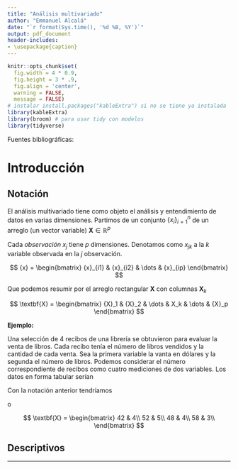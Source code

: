 ```yaml
---
title: "Análisis multivariado"
author: "Emmanuel Alcalá"
date: "`r format(Sys.time(), '%d %B, %Y')`"
output: pdf_document
header-includes:
- \usepackage{caption}
---
```


```r
knitr::opts_chunk$set(
  fig.width = 4 * 0.9,
  fig.height = 3 * .9,
  fig.align = 'center',
  warning = FALSE,
  message = FALSE)
# instalar install.packages("kableExtra") si no se tiene ya instalada
library(kableExtra)
library(broom) # para usar tidy con modelos
library(tidyverse)
```

Fuentes bibliográficas:

# Introducción
## Notación

El análisis multivariado tiene como objeto el análisis y entendimiento de datos en varias dimensiones. Partimos de un conjunto $\{ x_i\}_{i=1}^n$ de un arreglo (un vector variable) $\textbf{X} \in \mathbb{R}^p$

Cada *observación* $x_{j}$ tiene $p$ dimensiones. Denotamos como $x_{jk}$ a la $k$ variable observada en la $j$ observación.

$$
 {x} = \begin{bmatrix}
 {x}_{i1} & {x}_{i2}  & \dots  & {x}_{ip}
\end{bmatrix}
$$

\begin{center}
\begin{tabular}{c c c c c c c}
         & $X_1$    & $X_2$    & $\dots$ & $X_k$    & $\dots$ & $X_p$ \\
Obs 1    & $x_{11}$ & $x_{12}$ & $\dots$ & $x_{1k}$ & $\dots$ & $x_{1p}$ \\
Obs 2    & $x_{11}$ & $x_{12}$ & $\dots$ & $x_{1k}$ & $\dots$ & $x_{1p}$ \\
$\vdots$ & $\vdots$ & $\vdots$ & $\dots$ & $\vdots$ & $\dots$ & $\vdots$ \\
Obs j    & $x_{j1}$ & $x_{j2}$ & $\dots$ & $x_{jk}$ & $\dots$ & $x_{jp}$ \\
$\vdots$ & $\vdots$ & $\vdots$ & $\dots$ & $\vdots$ & $\dots$ & $\vdots$ \\
Obs n    & $x_{n1}$ & $x_{n2}$ & $\dots$ & $x_{nk}$ & $\dots$ & $x_{np}$
\end{tabular}
\end{center}


Que podemos resumir por el arreglo rectangular $\mathbf{X}$ con columnas $\mathbf{X}_k$

$$
  \textbf{X} = \begin{bmatrix}
    {X}_1 & {X}_2 & \dots & X_k & \dots & {X}_p
  \end{bmatrix}
$$

**Ejemplo: **

Una selección de 4 recibos de una librería se obtuvieron para evaluar la venta de libros. Cada recibo tenía el número de libros vendidos y la cantidad de cada venta. Sea la primera variable la vanta en dólares y la segunda el número de libros. Podemos considerar el número correspondiente de recibos como cuatro mediciones de dos variables. Los datos en forma tabular serían 

\begin{center}
  \begin{tabular}{c c c c c}
  \hline
  Variable 1 (dólares): & 42 & 52 & 48 & 58\\
  Variable 2 ($n$ libros): & 4 & 5 & 4 & 3\\
  \hline
  \end{tabular}
\end{center}

Con la notación anterior tendríamos

\begin{center}
  \begin{tabular}{c c c c c}
  \hline
  $x_{11} = 42$ & $x_{21} = 52$ & $x_{31} = 48$ & $x_{41} = 58$\\
  $x_{12} = 4$ & $x_{22} = 5$ & $x_{32} = 4$ & $x_{42} = 3$\\
  \hline
  \end{tabular}
\end{center}

o 

$$
  \textbf{X} = \begin{bmatrix}
    42 & 4\\
    52 & 5\\
    48 & 4\\
    58 & 3\\
  \end{bmatrix}
$$

## Descriptivos

****